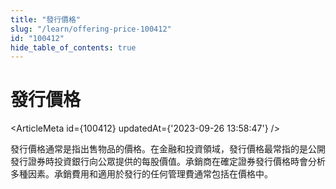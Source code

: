 ```yaml
---
title: "發行價格"
slug: "/learn/offering-price-100412"
id: "100412"
hide_table_of_contents: true
---
```



# 發行價格

<ArticleMeta id={100412} updatedAt={'2023-09-26 13:58:47'} />
<div className='border-solid border-b border-t-0 my-4 border-[var(--ifm-color-gray-300)]' />

發行價格通常是指出售物品的價格。在金融和投資領域，發行價格最常指的是公開發行證券時投資銀行向公眾提供的每股價值。承銷商在確定證券發行價格時會分析多種因素。承銷費用和適用於發行的任何管理費通常包括在價格中。

